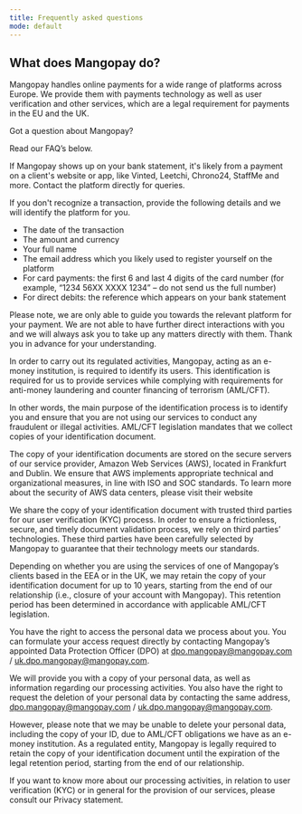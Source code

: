 ```yaml
---
title: Frequently asked questions 
mode: default
---
```


<div class="end-users">

## What does Mangopay do?

Mangopay handles online payments for a wide range of platforms across Europe. We provide them with payments technology as well as user verification and other services, which are a legal requirement for payments in the EU and the UK.

Got a question about Mangopay?

Read our FAQ’s below.

<AccordionGroup>
<Accordion title="Why is Mangopay on my bank statement?" defaultOpen>

If Mangopay shows up on your bank statement, it's likely from a payment on a client's website or app, like Vinted, Leetchi, Chrono24, StaffMe and more. Contact the platform directly for queries.

If you don't recognize a transaction, provide the following details and we will identify the platform for you.
- The date of the transaction
- The amount and currency
- Your full name
- The email address which you likely used to register yourself on the platform
- For card payments: the first 6 and last 4 digits of the card number (for example, “1234 56XX XXXX 1234” – do not send us the full number)
- For direct debits: the reference which appears on your bank statement

Please note, we are only able to guide you towards the relevant platform for your payment. We are not able to have further direct interactions with you and we will always ask you to take up any matters directly with them. Thank you in advance for your understanding.

</Accordion>
<Accordion title="Why am I requested to provide a copy of my ID?" >

In order to carry out its regulated activities, Mangopay, acting as an e-money institution, is required to identify its users. This identification is required for us to provide services while complying with requirements for anti-money laundering and counter financing of terrorism (AML/CFT).

In other words, the main purpose of the identification process is to identify you and ensure that you are not using our services to conduct any fraudulent or illegal activities. AML/CFT legislation mandates that we collect copies of your identification document.

</Accordion>
<Accordion title="How is my ID stored and processed?" >

The copy of your identification documents are stored on the secure servers of our service provider, Amazon Web Services (AWS), located in Frankfurt and Dublin. We ensure that AWS implements appropriate technical and organizational measures, in line with ISO and SOC standards. To learn more about the security of AWS data centers, please visit their website

We share the copy of your identification document with trusted third parties for our user verification (KYC) process. In order to ensure a frictionless, secure, and timely document validation process, we rely on third parties’ technologies. These third parties have been carefully selected by Mangopay to guarantee that their technology meets our standards.

Depending on whether you are using the services of one of Mangopay’s clients based in the EEA or in the UK, we may retain the copy of your identification document for up to 10 years, starting from the end of our relationship (i.e., closure of your account with Mangopay). This retention period has been determined in accordance with applicable AML/CFT legislation.

</Accordion>
<Accordion title="Can I find out what personal data is processed by Mangopay? Can I request deletion of my personal data?">

You have the right to access the personal data we process about you. You can formulate your access request directly by contacting Mangopay’s appointed Data Protection Officer (DPO) at dpo.mangopay@mangopay.com / uk.dpo.mangopay@mangopay.com.

We will provide you with a copy of your personal data, as well as information regarding our processing activities. You also have the right to request the deletion of your personal data by contacting the same address, dpo.mangopay@mangopay.com / uk.dpo.mangopay@mangopay.com.

However, please note that we may be unable to delete your personal data, including the copy of your ID, due to AML/CFT obligations we have as an e-money institution. As a regulated entity, Mangopay is legally required to retain the copy of your identification document until the expiration of the legal retention period, starting from the end of our relationship.

If you want to know more about our processing activities, in relation to user verification (KYC) or in general for the provision of our services, please consult our Privacy statement.

</Accordion>
</AccordionGroup>

</div>